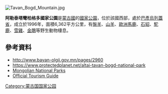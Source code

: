 {{No footnotes|time=2021-04-09T03:12:53+00:00}}
[[Image:Tavan_Bogd_Mountain.jpg|right]]
{{coords|48|33|N|88|37|E|display=title}}

'''阿勒泰塔彎柏格多國家公園'''是[[蒙古國|蒙古國]]的[[國家公園|國家公園]]，位於該國西部，處於[[巴彥烏列蓋省|巴彥烏列蓋省]]，成立於1996年，面積6,362平方公里，有[[盤羊|盤羊]]、[[山羊屬|山羊]]、[[歐洲馬鹿|歐洲馬鹿]]、[[石貂|石貂]]、[[駝鹿|駝鹿]]、[[雪雞屬|雪雞]]、[[金鵰|金鵰]]等野生動物棲息。

==參考資料==
* http://www.bayan-olgii.gov.mn/pages/2960 {{Wayback|url=http://www.bayan-olgii.gov.mn/pages/2960 |date=20200620100441 }}
* https://www.protectedplanet.net/altai-tavan-bogd-national-park {{Wayback|url=https://www.protectedplanet.net/altai-tavan-bogd-national-park |date=20200605220851 }}
*[https://www.toursmongolia.com/mongolia_travel_news/national-parks-of-mongolia/ Mongolian National Parks] {{Wayback|url=https://www.toursmongolia.com/mongolia_travel_news/national-parks-of-mongolia/ |date=20201011083308 }}
*[http://discover-bayanolgii.com/altai-tavan-bogd-national-park/ Official Tourism Guide] {{Wayback|url=http://discover-bayanolgii.com/altai-tavan-bogd-national-park/ |date=20160918130437 }}

{{Mongolia-geo-stub}}
[[Category:蒙古国国家公园|Category:蒙古国国家公园]]